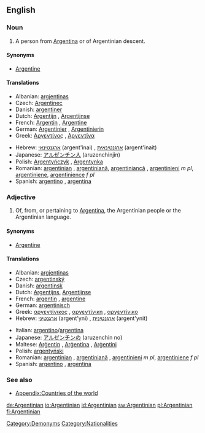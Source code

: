 ==English==

===Noun===
{{en-noun}}

# A person from [[Argentina]] or of Argentinian descent.

====Synonyms====
* [[Argentine]]

====Translations====
{{trans-top|person from Argentina}}
* Albanian: [[argjentinas]]
* Czech: [[Argentinec]] {{m}}
* Danish: [[argentiner]]
* Dutch: [[Argentijn]] {{m}}, [[Argentijnse]] {{f}}
* French: [[Argentin]] {{m}}, [[Argentine]] {{f}}
* German: [[Argentinier]] {{m}}, [[Argentinierin]] {{f}}
* Greek: [[Αργεντίνος]] {{m}}, [[Αργεντίνα]] {{f}}
{{trans-mid}}
* Hebrew: [[ארגנטינאי]] (argent'inai) {{m}}, [[ארגנטינאית]] (argent'inait) {{f}}
* Japanese: [[アルゼンチン人]] (aruzenchinjin)
* Polish: [[Argentyńczyk]] {{m}}, [[Argentynka]] {{f}}
* Romanian: [[argentinian]] {{m}}, [[argentiniană]], [[argentiniancă]] {{f}}, [[argentinieni]] ''m pl'', [[argentiniene]], [[argentinience]] ''f pl''
* Spanish: [[argentino]] {{m}}, [[argentina]] {{f}}
{{trans-bottom}}

===Adjective===
{{en-adj|-}}

# Of, from, or pertaining to [[Argentina]], the Argentinian people or the Argentinian language.

====Synonyms====
* [[Argentine]]

====Translations====
{{trans-top|pertaining to Argentina}}
* Albanian: [[argjentinas]]
* Czech: [[argentinský]] {{m}}
* Danish: [[argentinsk]]
* Dutch: [[Argentijns]], [[Argentijnse]]
* French: [[argentin]] {{m}}, [[argentine]] {{f}}
* German: [[argentinisch]]
* Greek: [[αργεντίνικος]] {{m}}, [[αργεντίνικη]] {{f}}, [[αργεντίνικο]] {{n}}
* Hebrew: [[ארגנטיני]] (argent'yni) {{m}}, [[ארגנטינית]] (argent'ynit) {{f}}
{{trans-mid}}
* Italian: [[argentino]]/[[argentina]]
* Japanese: [[アルゼンチンの]] (aruzenchin no)
* Maltese: [[Arġentin]] {{m}}, [[Arġentina]] {{f}}, [[Arġentini]] {{p}}
* Polish: [[argentyński]] {{m}}
* Romanian: [[argentinian]] {{m}}, [[argentiniană]] {{f}}, [[argentinieni]] ''m pl'', [[argentiniene]] ''f pl''
* Spanish: [[argentino]] {{m}}, [[argentina]] {{f}}
{{trans-bottom}}

===See also===
* [[Appendix:Countries of the world]]

[[Category:Demonyms]]
[[Category:Nationalities]]

[[de:Argentinian]]
[[io:Argentinian]]
[[id:Argentinian]]
[[sw:Argentinian]]
[[pl:Argentinian]]
[[fi:Argentinian]]